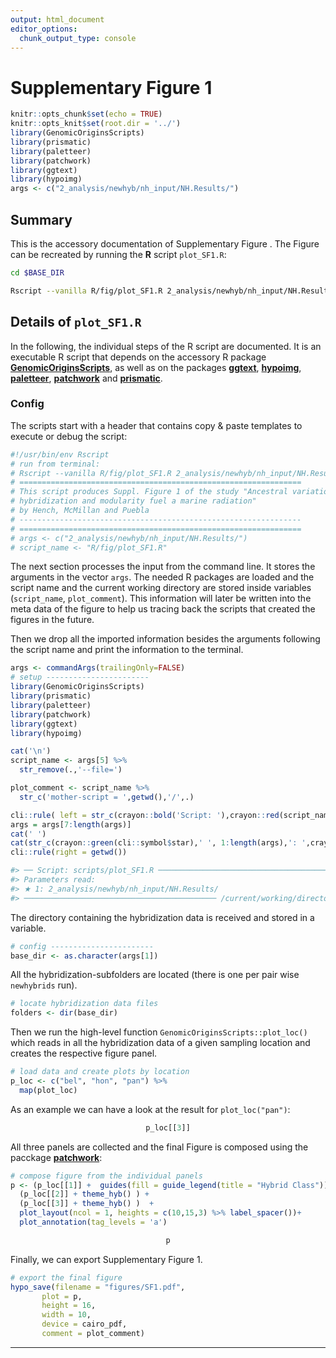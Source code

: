 ```yaml
---
output: html_document
editor_options:
  chunk_output_type: console
---
```

# Supplementary Figure 1

```r
knitr::opts_chunk$set(echo = TRUE)
knitr::opts_knit$set(root.dir = '../')
library(GenomicOriginsScripts)
library(prismatic)
library(paletteer)
library(patchwork)
library(ggtext)
library(hypoimg)
args <- c("2_analysis/newhyb/nh_input/NH.Results/")
```

## Summary

This is the accessory documentation of Supplementary Figure .
The Figure can be recreated by running the **R** script `plot_SF1.R`:

```sh
cd $BASE_DIR

Rscript --vanilla R/fig/plot_SF1.R 2_analysis/newhyb/nh_input/NH.Results/

```

## Details of `plot_SF1.R`

In the following, the individual steps of the R script are documented.
It is an executable R script that depends on the accessory R package [**GenomicOriginsScripts**](https://k-hench.github.io/GenomicOriginsScripts), as well as on the packages [**ggtext**](https://wilkelab.org/ggtext/), [**hypoimg**](https://k-hench.github.io/hypoimg), [**paletteer**](https://emilhvitfeldt.github.io/paletteer/), [**patchwork**](https://patchwork.data-imaginist.com/) and [**prismatic**](https://emilhvitfeldt.github.io/prismatic/).

### Config

The scripts start with a header that contains copy & paste templates to execute or debug the script:

```r
#!/usr/bin/env Rscript
# run from terminal:
# Rscript --vanilla R/fig/plot_SF1.R 2_analysis/newhyb/nh_input/NH.Results/
# ===============================================================
# This script produces Suppl. Figure 1 of the study "Ancestral variation,
# hybridization and modularity fuel a marine radiation"
# by Hench, McMillan and Puebla
# ---------------------------------------------------------------
# ===============================================================
# args <- c("2_analysis/newhyb/nh_input/NH.Results/")
# script_name <- "R/fig/plot_SF1.R"
```

The next section processes the input from the command line.
It stores the arguments in the vector `args`.
The needed R packages are loaded and the script name and the current working directory are stored inside variables (`script_name`, `plot_comment`).
This information will later be written into the meta data of the figure to help us tracing back the scripts that created the figures in the future.

Then we drop all the imported information besides the arguments following the script name and print the information to the terminal.

```r
args <- commandArgs(trailingOnly=FALSE)
# setup -----------------------
library(GenomicOriginsScripts)
library(prismatic)
library(paletteer)
library(patchwork)
library(ggtext)
library(hypoimg)

cat('\n')
script_name <- args[5] %>%
  str_remove(.,'--file=')

plot_comment <- script_name %>%
  str_c('mother-script = ',getwd(),'/',.)

cli::rule( left = str_c(crayon::bold('Script: '),crayon::red(script_name)))
args = args[7:length(args)]
cat(' ')
cat(str_c(crayon::green(cli::symbol$star),' ', 1:length(args),': ',crayon::green(args),'\n'))
cli::rule(right = getwd())
```

```r
#> ── Script: scripts/plot_SF1.R ────────────────────────────────────────────
#> Parameters read:
#> ★ 1: 2_analysis/newhyb/nh_input/NH.Results/
#> ─────────────────────────────────────────── /current/working/directory ──
```

The directory containing the hybridization data is received and stored in a variable.

```r
# config -----------------------
base_dir <- as.character(args[1])
```

All the hybridization-subfolders are located (there is one per pair wise `newhybrids` run).

```r
# locate hybridization data files
folders <- dir(base_dir)
```

Then we run the high-level function `GenomicOriginsScripts::plot_loc()` which
reads in all the hybridization data of a given sampling location and creates the respective figure panel.

```r
# load data and create plots by location
p_loc <- c("bel", "hon", "pan") %>%
  map(plot_loc)
```

As an example we can have a look at the result for `plot_loc("pan")`:

<center>
```r
p_loc[[3]]
```
</center>

All three panels are collected and the final Figure is composed using the pacckage [**patchwork**](https://patchwork.data-imaginist.com/):

```r
# compose figure from the individual panels
p <- (p_loc[[1]] +  guides(fill = guide_legend(title = "Hybrid Class")) + theme_hyb(legend.position = c(1,1)) ) +
  (p_loc[[2]] + theme_hyb() ) +
  (p_loc[[3]] + theme_hyb() )  +
  plot_layout(ncol = 1, heights = c(10,15,3) %>% label_spacer())+
  plot_annotation(tag_levels = 'a')
```

<center>
```r
p
```
</center>

Finally, we can export Supplementary Figure 1.

```r
# export the final figure
hypo_save(filename = "figures/SF1.pdf",
       plot = p,
       height = 16,
       width = 10,
       device = cairo_pdf,
       comment = plot_comment)
```

---
